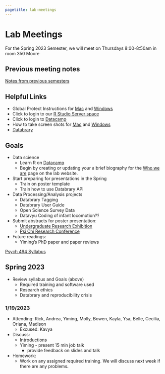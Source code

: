 ```yaml
---
pagetitle: lab-meetings
---
```


# Lab Meetings

For the Spring 2023 Semester, we will meet on Thursdays 8:00-8:50am in room 350 Moore

## Previous meeting notes

[Notes from previous semesters](lab-meetings-previous.html)

## Helpful Links

- Global Protect Instructions for [Mac](https://ithelp.ssri.psu.edu/penn-state-vpn-mac) and [Windows ](https://ithelp.ssri.psu.edu/penn-state-vpn)
- Click to login to our [R Studio Server space](https://rstudio.tlt.psu.edu/s/e40b8122db8f5ab27456f/)
- Click to login to [Datacamp](https://www.datacamp.com/)
- How to take screen shots for [Mac](https://support.apple.com/en-us/HT201361) and [Windows](https://www.howtogeek.com/226280/how-to-take-screenshots-in-windows-10/)
- [Databrary](https://www.databrary.org)

## Goals
- Data science
    - Learn R on [Datacamp](https://www.datacamp.com/)
    - Begin by creating or updating your a brief biography for the [Who we are](https://gilmore-lab.github.io/who-we-are.html) page on the lab website.
- Start preparing for presentations in the Spring
    - Train on poster template
    - Train how to use Databrary API
<!-- - Launch new projects -->
<!--     - [Development of Motion Sensitivity Meta-analysis](https://github.com/gilmore-lab/motion-metaanalysis) -->
<!--     - Visuomotor tracking -->
- Data Processing/Analysis projects
    - Databrary Tagging
    - Databrary User Guide
    - Open Science Survey Data
    - Datavyu Coding of infant locomotion??
- Submit abstracts for poster presentation:
  - [Undergraduate Research Exhibition](https://urfm.psu.edu/programs/undergraduate-exhibition#paragraphs-id-114)
  - [Psi Chi Research Conference](https://sites.psu.edu/psichi/research-conference-2/)
- Future readings:
  - Yiming's PhD paper and paper reviews

[Psych 494 Syllabus](https://https://gilmore-lab.github.io/protocols/psych-494-syllabus.html) 

## Spring 2023


- Review syllabus and Goals (above)
  - Required training and software used 
  - Research ethics
  - Databrary and reproducibility crisis 

### 1/19/2023

- Attending: Rick, Andrea, Yiming, Molly, Bowen, Kayla, Ysa, Belle, Cecilia, Oriana, Madison
  - Excused: Kavya
- Discuss: 
  - Introductions 
  - Yiming - present 15 min job talk
    - provide feedback on slides and talk
- Homework:
  - Work on any assigned required training. We will discuss next week if there are any problems.
